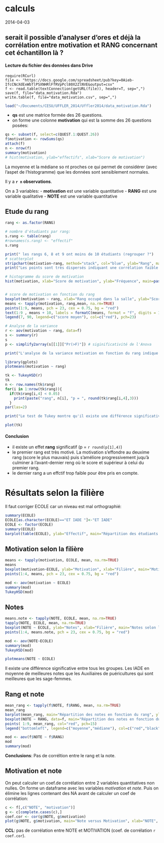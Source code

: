 calculs
========================================================

2014-04-03

serait il possible d'analyser d'ores et déjà la corrélation entre motivation et RANG concernant cet échantillon là ?
---------------------------------------------------------------------------------------------------------------------

#### Lecture du fichier des données dans Drive
```
require(RCurl)
file <- "https://docs.google.com/spreadsheet/pub?key=0Aieb-IfcCNcXdExWbTlPSXNHRlFfRVpPcl80X2ZlNVE&output=csv"
f <- read.table(textConnection(getURL(file)), header=T, sep=",")
save(f, file="data_motivation.Rda")
write.table(f, file="data_motivation.csv", sep=",")
```

```r
load("~/Documents/CESU/UFFLER_2014/Uffler2014/data_motivation.Rda")
```

- **qs** est une matrice formée des 26 questions.  
- on forme une colonne **motivation** qui est la somme des 26 questions posées:

```r
qs <- subset(f, select=c(QUEST.1:QUEST.26))
f$motivation <- rowSums(qs)
attach(f)
n <- nrow(f)
summary(motivation)
# hist(motivation, ylab="effectifs", xlab="Score de motivation")
```
La moyenne et la médiane so nt proches ce qui permet de considérer (avec l'aspet de l'histogramme) que les données sont sensiblement normales.

Il y a __`r n` observations__.

On a 3 variables:
  - **motivation** est une variable quantitative
  - **RANG** est une variable qualitative
  - **NOTE** est une variable quantitative

Etude du rang
--------------

```r
rang <- as.factor(RANG)

# nombre d'étudiants par rang:
s.rang <- table(rang)
#rownames(s.rang) <- "effectif"
s.rang

print(" les rangs 6, 8 et 9 ont moins de 10 étudiants (regrouper ?")
# scatterplot
stripchart(motivation~rang, method="stack", col="blue", ylab="Rang", main="Rang et Motivation")
print("Les points sont très dispersés indiquant une corrélation faible ou nulle entre le rang et la motivation.")

# histogramme du score de motivation
hist(motivation, xlab="Score de motivation", ylab="Fréquence", main=paste0("Histogramme du score de motivation (n = ",n,")"), col="cornflowerblue", border="white")


# score de motivation en fonction du rang  
boxplot(motivation ~ rang, xlab="Rang occupé dans la salle", ylab="Score de motivation", col="antiquewhite")
means <- tapply(motivation, rang,mean, na.rm=TRUE)
points(1:9, means, pch = 23, cex = 0.75, bg = "red")
text(1:9 , means + 10, labels = formatC(means, format = "f", digits = 1),pos = 1, cex = 0.9, col = "blue")
legend(7, 90, legend=c("score moyen"), col=c("red"), pch=23)

# Analyse de la variance
r <- aov(motivation ~ rang, data=f)
s <- summary(r)
s
p <- simplify2array(s[[1]]["Pr(>F)"]) # siginificativité de l'Anova

print("L'analyse de la variance motivation en fonction du rang indique qu'au moins pour un rang, la motivation est différente de celle des autres rangs")

library(gplots)
plotmeans(motivation ~ rang)

tk <- TukeyHSD(r)
tk
n <- row.names(tk$rang)
for(i in 1:nrow(tk$rang)){
  if(tk$rang[i,4] < 0.05)
    print(paste("rang", n[i], "p = ", round(tk$rang[i,4],3)))
  }
par(las=2)

print("Le test de Tukey montre qu'il existe une différence significative de motivation entre les rangs 1-2 et 2-8.")

plot(tk)
```
#### Conclusion
- il existe un effet **rang** significatif (p = `r round(p[1],4)`)
- le premier rang est très motivé. La motivation s'effondre au deuxime rang (score le plus mauvais) puis s'améliore progressivement juqu'à culminer à l'avant-dernier reng où le score et supérieur à celui du premier rang.
- le dernier rang a un effctif trop faible pour être pris en compte.


Résultats selon la filière
==========================

Il faut corriger ECOLE car un niveau est mal orthographié:
```r
summary(ECOLE)
ECOLE[as.character(ECOLE)=="ET IADE "]<-"ET IADE"
ECOLE <- factor(ECOLE)
summary(ECOLE)
barplot(table(ECOLE), ylab="Effectif", main="Répartition des étudiants selon la filière")
```

Motivation selon la filière
----------------------------

```r
means <- tapply(motivation, ECOLE, mean, na.rm=TRUE)
means
boxplot(motivation~ECOLE, ylab="Motivation", xlab="Filière", main="Motivation selon la filière", col="antiquewhite")
points(1:4, means, pch = 23, cex = 0.75, bg = "red")

mod <- aov(motivation ~ ECOLE)
summary(mod)
TukeyHSD(mod)
```

Notes
-----

```r
means.note <- tapply(NOTE, ECOLE, mean, na.rm=TRUE)
tapply(NOTE, ECOLE, mean, na.rm=TRUE)
boxplot(NOTE ~ ECOLE, ylab="Notes", xlab="Filière", main="Notes selon la filière", col="antiquewhite")
points(1:4, means.note, pch = 23, cex = 0.75, bg = "red")

mod <- aov(NOTE~ECOLE)
summary(mod)
TukeyHSD(mod)

plotmeans(NOTE ~ ECOLE)

```
Il existe une différence significative entre tous les groupes. Les IADE en moyenne de meilleures notes que les Auxiliaires de puéricultures qui sont meilleures que les sage-femmes.


Rang et note
---------------------
```r
mean_rang <- tapply(f$NOTE, f$RANG, mean, na.rm=TRUE)
mean_rang
barplot(mean_rang, main="Répartition des notes en fonction du rang", ylab="Note", xlab="Rang")
boxplot(NOTE ~ RANG, data=f, main="Répartition des notes en fonction du rang", ylab="Note", xlab="Rang")
points( 1:9, mean_rang, col="red", pch=15)
legend("bottomleft", legend=c("moyenne","médiane"), col=c("red","black"), pch=15, lty=1, bty="n")

mod <- aov(f$NOTE ~ f$RANG)
mod
summary(mod)
```
__Conclusions__: Pas de corréltion entre le rang et la note.

Motivation et note
------------------

On peut calculer un coef.de corrélation entre 2 variables quantitatives non nulles. On forme un dataframe avec les variables _motivation_ et _note_. Puis on élimine les lignes contenant des NA avant de calculer un coef de corrélation:
```r
c <- f[,c("NOTE", "motivation")]
g <- c[complete.cases(c),]
coef.cor <- cor(g$NOTE, g$motivation)
plot(g$NOTE, g$motivation, main="Note versus Motivation", xlab="NOTE", ylab="MOTIVATION", col="blue", pch=10)

```

__CCL__: pas de corrélation entre NOTE et MOTIVATION (coef. de corrélation `r coef.cor`).

